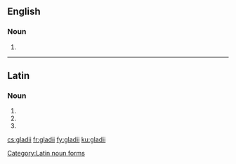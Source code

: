 ==English==

===Noun===
{{head|en|plural}}

# {{plural of|gladius|lang=en}}
----
==Latin==

===Noun===
{{head|la|head=gladiī}} {{m}}

# {{inflection of|gladius||gen|s|lang=la}}
# {{inflection of|gladius||nom|p|lang=la}}
# {{inflection of|gladius||voc|p|lang=la}}

[[Category:Latin noun forms]]

[[cs:gladii]]
[[fr:gladii]]
[[fy:gladii]]
[[ku:gladii]]